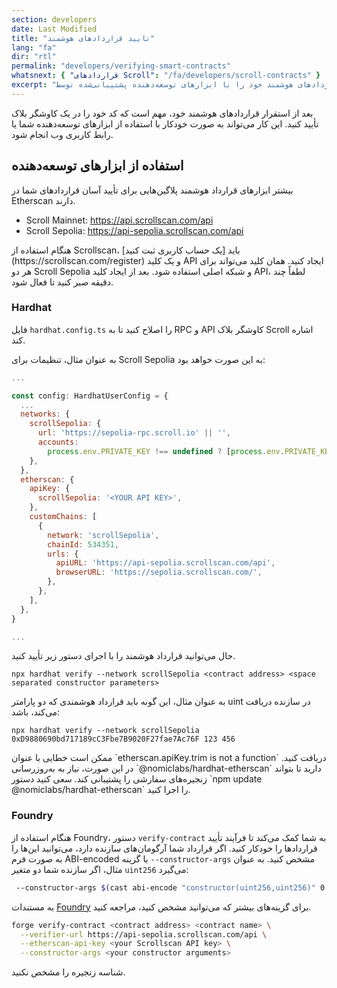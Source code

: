 ```yaml
---
section: developers
date: Last Modified
title: "تایید قراردادهای هوشمند"
lang: "fa"
dir: "rtl"
permalink: "developers/verifying-smart-contracts"
whatsnext: { "قراردادهای Scroll": "/fa/developers/scroll-contracts" }
excerpt: "به‌راحتی قراردادهای هوشمند خود را با ابزارهای توسعه‌دهنده پشتیبانی‌شده توسط Scroll تأیید کنید"
---
```



بعد از استقرار قراردادهای هوشمند خود، مهم است که کد خود را در یک کاوشگر بلاک تأیید کنید. این کار می‌تواند به صورت خودکار با استفاده از ابزارهای توسعه‌دهنده شما یا رابط کاربری وب انجام شود.

## استفاده از ابزارهای توسعه‌دهنده

بیشتر ابزارهای قرارداد هوشمند پلاگین‌هایی برای تأیید آسان قراردادهای شما در Etherscan دارند.

- Scroll Mainnet: https://api.scrollscan.com/api   
- Scroll Sepolia: https://api-sepolia.scrollscan.com/api

<Aside type="tip" title="استفاده از API Scrollscan">
  هنگام استفاده از Scrollscan، باید [یک حساب کاربری ثبت کنید](https://scrollscan.com/register) و یک کلید API ایجاد کنید. همان کلید می‌تواند برای هر دو Scroll Sepolia و شبکه اصلی استفاده شود. بعد از ایجاد کلید API، لطفاً چند دقیقه صبر کنید تا فعال شود.
</Aside>

### Hardhat

فایل `hardhat.config.ts` را اصلاح کنید تا به RPC و API کاوشگر بلاک Scroll اشاره کند.

به عنوان مثال، تنظیمات برای Scroll Sepolia به این صورت خواهد بود:
```javascript
...

const config: HardhatUserConfig = {
  ...
  networks: {
    scrollSepolia: {
      url: 'https://sepolia-rpc.scroll.io' || '',
      accounts:
        process.env.PRIVATE_KEY !== undefined ? [process.env.PRIVATE_KEY] : [],
    },
  },
  etherscan: {
    apiKey: {
      scrollSepolia: '<YOUR API KEY>',
    },
    customChains: [
      {
        network: 'scrollSepolia',
        chainId: 534351,
        urls: {
          apiURL: 'https://api-sepolia.scrollscan.com/api',
          browserURL: 'https://sepolia.scrollscan.com/',
        },
      },
    ],
  },
}

...
```

حال می‌توانید قرارداد هوشمند را با اجرای دستور زیر تأیید کنید.

```solidity
npx hardhat verify --network scrollSepolia <contract address> <space separated constructor parameters>
```

به عنوان مثال، این گونه باید قرارداد هوشمندی که دو پارامتر uint در سازنده دریافت می‌کند، باشد:

```solidity
npx hardhat verify --network scrollSepolia 0xD9880690bd717189cC3Fbe7B9020F27fae7Ac76F 123 456
```

<Aside type="danger" title="هشدار">
  ممکن است خطایی با عنوان `etherscan.apiKey.trim is not a function` دریافت کنید. در این صورت، نیاز به به‌روزرسانی
  `@nomiclabs/hardhat-etherscan` دارید تا بتواند زنجیره‌های سفارشی را پشتیبانی کند. سعی کنید دستور `npm update
  @nomiclabs/hardhat-etherscan` را اجرا کنید.
</Aside>

### Foundry

هنگام استفاده از Foundry، دستور `verify-contract` به شما کمک می‌کند تا فرآیند تأیید قراردادها را خودکار کنید. اگر قرارداد شما آرگومان‌های سازنده دارد، می‌توانید این‌ها را به صورت فرم ABI-encoded با گزینه `--constructor-args` مشخص کنید. به عنوان مثال، اگر سازنده شما دو متغیر `uint256` می‌گیرد:
```bash
 --constructor-args $(cast abi-encode "constructor(uint256,uint256)" 0 7)
```

به مستندات [Foundry](https://book.getfoundry.sh/reference/forge/forge-verify-contract) برای گزینه‌های بیشتر که می‌توانید مشخص کنید، مراجعه کنید.

```bash
forge verify-contract <contract address> <contract name> \
  --verifier-url https://api-sepolia.scrollscan.com/api \
  --etherscan-api-key <your Scrollscan API key> \
  --constructor-args <your constructor arguments>
```
<Aside type="caution" title="احتیاط">
  شناسه زنجیره را مشخص نکنید.
</Aside>
